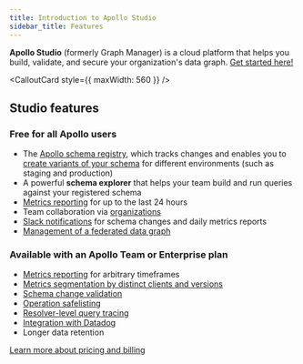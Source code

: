 ```yaml
---
title: Introduction to Apollo Studio
sidebar_title: Features
---
```



**Apollo Studio** (formerly Graph Manager) is a cloud platform that helps you build, validate, and secure your organization's data graph. [Get started here!](./getting-started/)

<CalloutCard style={{ maxWidth: 560 }} />

## Studio features

### Free for all Apollo users

* The [Apollo schema registry](/schema-registry/), which tracks changes
and enables you to [create variants of your schema](/schema-registry/#managing-environments-with-variants) for different environments
(such as staging and production)
* A powerful **schema explorer** that helps your team build and run queries against your registered schema
* [Metrics reporting](https://www.apollographql.com/docs/graph-manager/setup-analytics/) for up to the last 24 hours
* Team collaboration via [organizations](./org/organizations/)
* [Slack notifications](/slack-integration/) for schema changes and daily metrics reports
* [Management of a federated data graph](/managed-federation/overview/)

### Available with an Apollo Team or Enterprise plan

* [Metrics reporting](https://www.apollographql.com/docs/graph-manager/setup-analytics/) for arbitrary timeframes
* [Metrics segmentation by distinct clients and versions](/client-awareness/)
* [Schema change validation](/schema-validation/)
* [Operation safelisting](/operation-registry/)
* [Resolver-level query tracing](/performance/)
* [Integration with Datadog](/datadog-integration/)
* Longer data retention

[Learn more about pricing and billing](https://www.apollographql.com/plans/)
